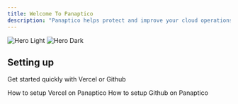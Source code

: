 ```yaml
---
title: Welcome To Panaptico
description: "Panaptico helps protect and improve your cloud operations on infrastructure and services."
---
```


<img
  className="block dark:hidden"
  src="/images/logo.png"
  alt="Hero Light"
/>
<img
  className="hidden dark:block"
  src="/images/logo.png"
  alt="Hero Dark"
/>

## Setting up

Get started quickly with Vercel or Github

<CardGroup cols={2}>
  <Card
    title="Vercel Starter Kit"
    icon="pen-to-square"
    href="https://mintlify.com/docs/quickstart"
  >
    How to setup Vercel on Panaptico
  </Card>
  <Card
    title="Github"
    icon="/images/logo.png"
    href="https://panaptico.mintlify.app/Github/settings"
  >
    How to setup Github on Panaptico
  </Card>
</CardGroup>

